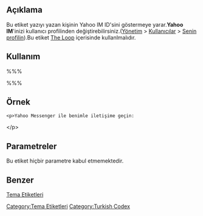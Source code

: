 == Açıklama ==

Bu etiket yazıyı yazan kişinin Yahoo IM ID'sini göstermeye yarar.'''Yahoo IM''''inizi kullanıcı profilinden değiştirebilirsiniz.([[Administration_Panels|Yönetim]] > [[Administration_Panels#Your_Profile|Kullanıcılar]] > [[Your_Profile_SubPanel|Senin profilin]]).Bu etiket [[The Loop]] içerisinde kullanlmalıdır.

== Kullanım ==

%%% <?php the_author_yim(); ?> %%%

== Örnek ==

 &lt;p&gt;Yahoo Messenger ile benimle iletişime geçin: <?php the_author_yim(); ?>&lt;/p&gt;

== Parametreler ==

Bu etiket hiçbir parametre kabul etmemektedir.

== Benzer ==
{{Etiketler Yazar Etiketleri}}

[[tr:Tema_Etiketleri|Tema Etiketleri]]
[[Category:Tema Etiketleri]]
[[Category:Turkish Codex]]